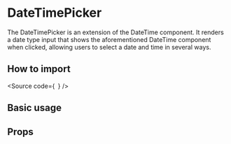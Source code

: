 

<Meta of={Stories} />

<H1>DateTimePicker</H1>

The DateTimePicker is an extension of the DateTime component.
It renders a date type input that shows the aforementioned DateTime component when clicked, allowing users to select a date and time in several ways.

<H2>How to import</H2>

<Source
  code={`
`}
/>

<H2>Basic usage</H2>

<Canvas of={Stories.Base} />

<H2>Props</H2>

<ArgTypes of={Stories} />
